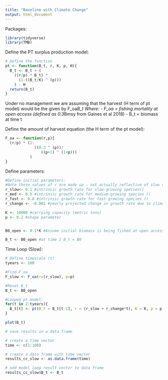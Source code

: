 ```yaml
---
title: "Baseline with Climate Change"
output: html_document
---
```


Packages:
```r
library(tidyverse)
library(TMB)
```


Define the PT surplus production model:
```r

# Define the function
pt <- function(B_t, r, K, p, H){
  B_t <- B_t + (
    ((r/p) * B_t) *
      (1-((B_t/K) ^ (p)))
    ) - H
  return(B_t)
}

```

Under no management we are assuming that the harvest (H term of pt model) would be the given by F_oa*B_t
Where: 
 - F_oa = fishing mortality at open access (defined as 0.3*Bmsy from Gaines et al 2018)
 - B_t = biomass at time t

Define the amount of harvest equation (the H term of the pt model): 
```r
F_oa <- function(r,p){
  (r/p) * (1-
             ((0.3 ^ (p))/
                ((p+1) ^ (1+p)))
           )
}

```


Define parameters:
```r
#Define initial parameters:
#Note these values of r are made up - not actually reflective of slow vs fast growing species; need to find this still
r_slow<- 0.1 #intrinsic growth rate for slow-growing species()
r_med <- 0.5 #intrinsic growth rate for medium-growing species ()
r_fast <- 0.8 #intrinsic growth rate for fast-growing species ()
r_change <- -0.001 #yearly projected change in growth rate due to climate change

K <- 10000 #carrying capacity (metric tons)
p <- 0.2 #shape parameter 


B0_open <- 0.1*K #Assume initial biomass is being fished at open access

B_t <- B0_open #at time 1 B_t = B0


```


Time Loop (Slow):
```r
# Define timescale (t)
tyears <- 100

#Find F_oa
F_slow <- F_oa(r=(r_slow), p=p)

#Reset B_t
B_t <- B0_open

#Looped pt model:
for(t in 2:tyears){
  B_t[t] <- pt(B_t = B_t[t-1], r = (r_slow + r_change*t), K = K, p = p, H = F_slow*B_t[t-1])
}

plot(B_t)

# save results in a data frame

# create a time vector
time <- c(1:100)

# create a data frame with time vector
results_cc_slow <- as.data.frame(time)

# add model loop result vector to data frame
results_cc_slow$B_t <- B_t

```